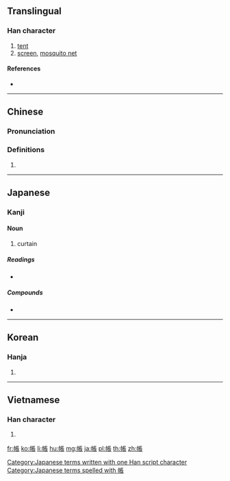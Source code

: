{{also|帐|賬}}
==Translingual==

===Han character===
{{Han char|rn=50|rad=巾|as=08|sn=11|four=41232|canj=LBSMV|ids=⿰巾長}}

# [[tent]]
# [[screen]], [[mosquito net]]

====References====
* {{Han ref|kx=0332.200|dkj=08939|dj=0638.190|hdz=10742.080|uh=5E33|ud=24115|bh=B162|bd=45410}}

----

==Chinese==
{{zh-forms|s=帐}}

===Pronunciation===
{{zh-pron
|m=zhàng
|c=zoeng3
|mc=y
|oc=y
|ma=
|cat=n
}}

===Definitions===
{{zh-hanzi}}

# {{rfdef|zh}}

----

==Japanese==

===Kanji===
{{ja-kanji|grade=3|rs=巾08}}

====Noun====
{{ja-noun|とばり}}

# curtain

=====Readings=====
* {{ja-readings|on=[[ちょう]] (chō) > [[ちやう]]  (tyau)|kun=[[とばり]] (tobari), [[はり]] (hari)}}

=====Compounds=====
* {{ja-r|手帳|てちょう}}

[[Category:Japanese terms written with one Han script character]]
[[Category:Japanese terms spelled with 帳]]

----

==Korean==

===Hanja===
{{ko-hanja|hangeul=장|rv=jang|mr=chang|y=cang}}

# {{defn|lang=ko}}

----

==Vietnamese==

===Han character===
{{vi-hantu|[[trướng]], [[trương]]}}

# {{defn|lang=vi}}

[[fr:帳]]
[[ko:帳]]
[[li:帳]]
[[hu:帳]]
[[mg:帳]]
[[ja:帳]]
[[pl:帳]]
[[th:帳]]
[[zh:帳]]